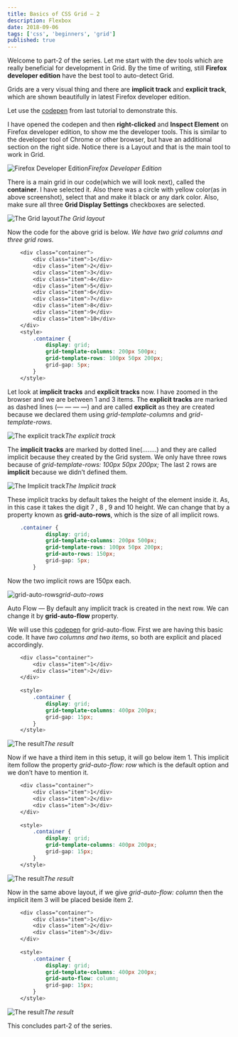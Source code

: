 ```yaml
---
title: Basics of CSS Grid — 2
description: Flexbox
date: 2018-09-06
tags: ['css', 'beginners', 'grid']
published: true
---
```


Welcome to part-2 of the series. Let me start with the dev tools which are really beneficial for development in Grid. By the time of writing, still **Firefox developer edition** have the best tool to auto-detect Grid.

Grids are a very visual thing and there are **implicit track** and **explicit track**, which are shown beautifully in latest Firefox developer edition.

Let use the [codepen](https://codepen.io/nabendu82/full/zJddGM/) from last tutorial to demonstrate this.

I have opened the codepen and then **right-clicked** and **Inspect Element** on Firefox developer edition, to show me the developer tools. This is similar to the developer tool of Chrome or other browser, but have an additional section on the right side. Notice there is a Layout and that is the main tool to work in Grid.

![Firefox Developer Edition](https://ik.imagekit.io/thewebdev/CSS-Grid/2/1_3KKZqNPL2.png)*Firefox Developer Edition*

There is a main grid in our code(which we will look next), called the **container**. I have selected it. Also there was a circle with yellow color(as in above screenshot), select that and make it black or any dark color. Also, make sure all three **Grid Display Settings** checkboxes are selected.

![The Grid layout](https://ik.imagekit.io/thewebdev/CSS-Grid/2/2_2tY5PAxTy4.png)*The Grid layout*

Now the code for the above grid is below. *We have two grid columns and three grid rows.*


```css
    <div class="container">
        <div class="item">1</div>
        <div class="item">2</div>
        <div class="item">3</div>
        <div class="item">4</div>
        <div class="item">5</div>
        <div class="item">6</div>
        <div class="item">7</div>
        <div class="item">8</div>
        <div class="item">9</div>
        <div class="item">10</div>
    </div>
    <style>
        .container {
            display: grid;
            grid-template-columns: 200px 500px;
            grid-template-rows: 100px 50px 200px;
            grid-gap: 5px;
        }
    </style>
```


Let look at **implicit tracks** and **explicit tracks** now. I have zoomed in the browser and we are between 1 and 3 items. The **explicit tracks** are marked as dashed lines (— — — —) and are called **explicit** as they are created because we declared them using *grid-template-columns* and *grid-template-rows*.

![The explicit track](https://ik.imagekit.io/thewebdev/CSS-Grid/2/3_SN3cgsRdu.png)*The explicit track*

The **implicit tracks** are marked by dotted line(……..) and they are called implicit because they created by the Grid system. We only have three rows because of *grid-template-rows: 100px 50px 200px;*
The last 2 rows are **implicit** because we didn’t defined them.

![The Implicit track](https://ik.imagekit.io/thewebdev/CSS-Grid/2/4_y3Ys-Vhrfc.png)*The Implicit track*

These implicit tracks by default takes the height of the element inside it. As, in this case it takes the digit 7 , 8 , 9 and 10 height. We can change that by a property known as **grid-auto-rows**, which is the size of all implicit rows.


```css
    .container {
            display: grid;
            grid-template-columns: 200px 500px;
            grid-template-rows: 100px 50px 200px;
            grid-auto-rows: 150px;
            grid-gap: 5px;
        }
```


Now the two implicit rows are 150px each.

![grid-auto-rows](https://ik.imagekit.io/thewebdev/CSS-Grid/2/5_PhTixIbbd.png)*grid-auto-rows*

Auto Flow — By default any implicit track is created in the next row. We can change it by **grid-auto-flow** property.

We will use this [codepen](https://codepen.io/nabendu82/full/PdJKjG/) for grid-auto-flow. First we are having this basic code. It have *two columns and two items*, so both are explicit and placed accordingly.


```css
    <div class="container">
        <div class="item">1</div>
        <div class="item">2</div>
    </div>
    
    <style>
        .container {
            display: grid;
            grid-template-columns: 400px 200px;
            grid-gap: 15px;
        }
    </style>
```


![The result](https://ik.imagekit.io/thewebdev/CSS-Grid/2/6_lcrJEcDAYN.png)*The result*

Now if we have a third item in this setup, it will go below item 1. This implicit item follow the property *grid-auto-flow: row* which is the default option and we don’t have to mention it.


```css
    <div class="container">
        <div class="item">1</div>
        <div class="item">2</div>
        <div class="item">3</div>
    </div>
    
    <style>
        .container {
            display: grid;
            grid-template-columns: 400px 200px;
            grid-gap: 15px;
        }
    </style>
```


![The result](https://ik.imagekit.io/thewebdev/CSS-Grid/2/7_kT8K8Iq_Ze.png)*The result*

Now in the same above layout, if we give *grid-auto-flow: column* then the implicit item 3 will be placed beside item 2.


```css
    <div class="container">
        <div class="item">1</div>
        <div class="item">2</div>
        <div class="item">3</div>
    </div>
    
    <style>
        .container {
            display: grid;
            grid-template-columns: 400px 200px;
            grid-auto-flow: column;
            grid-gap: 15px;
        }
    </style>
```


![The result](https://ik.imagekit.io/thewebdev/CSS-Grid/2/8__GZ98EpJ34.png)*The result*

This concludes part-2 of the series.
